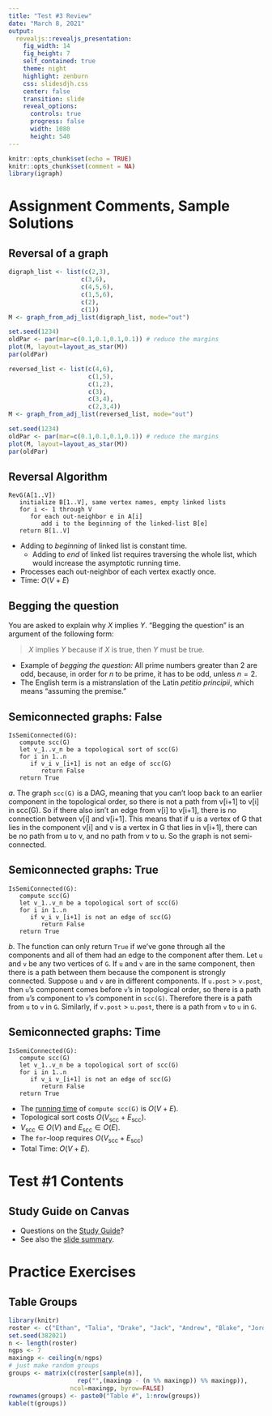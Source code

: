 ```yaml
---
title: "Test #3 Review"
date: "March 8, 2021"
output: 
  revealjs::revealjs_presentation:
    fig_width: 14
    fig_height: 7
    self_contained: true
    theme: night
    highlight: zenburn
    css: slidesdjh.css
    center: false
    transition: slide
    reveal_options:
      controls: true
      progress: false
      width: 1080
      height: 540
---
```


```r
knitr::opts_chunk$set(echo = TRUE)
knitr::opts_chunk$set(comment = NA)
library(igraph)
```

# Assignment Comments, Sample Solutions

## Reversal of a graph

<div class="column-left">
```r
digraph_list <- list(c(2,3), 
                    c(3,6), 
                    c(4,5,6), 
                    c(1,5,6), 
                    c(2), 
                    c(1))
M <- graph_from_adj_list(digraph_list, mode="out") 
```

```r
set.seed(1234) 
oldPar <- par(mar=c(0.1,0.1,0.1,0.1)) # reduce the margins
plot(M, layout=layout_as_star(M))
par(oldPar)
```
</div>

<div class="column-right">
```r
reversed_list <- list(c(4,6), 
                      c(1,5), 
                      c(1,2), 
                      c(3), 
                      c(3,4), 
                      c(2,3,4))
M <- graph_from_adj_list(reversed_list, mode="out") 
```

```r
set.seed(1234) 
oldPar <- par(mar=c(0.1,0.1,0.1,0.1)) # reduce the margins
plot(M, layout=layout_as_star(M))
par(oldPar)
```
</div>

## Reversal Algorithm

```
RevG(A[1..V])
   initialize B[1..V], same vertex names, empty linked lists
   for i <- 1 through V
      for each out-neighbor e in A[i]
         add i to the beginning of the linked-list B[e] 
   return B[1..V]
```

- Adding to *beginning* of linked list is constant time.
    - Adding to *end* of linked list requires traversing the whole list, which would increase the asymptotic running time.
- Processes each out-neighbor of each vertex exactly once.
- Time: $O(V+E)$

## Begging the question

You are asked to explain why $X$ implies $Y$. "Begging the question" is an argument of the following form:

> $X$ implies $Y$ because if $X$ is true, then $Y$ must be true.

- Example of *begging the question:* All prime numbers greater than 2 are odd, because, in order for $n$ to be prime, it has to be odd, unless $n = 2$.
- The English term is a mistranslation of the Latin *petitio principii*, which means "assuming the premise."

## Semiconnected graphs: False

```
IsSemiConnected(G):
   compute scc(G)
   let v_1..v_n be a topological sort of scc(G)
   for i in 1..n
      if v_i v_[i+1] is not an edge of scc(G)
         return False
   return True
```

$a.$ The graph `scc(G)` is a DAG, meaning that you can’t loop back to an earlier component in the topological order, so there is not a path from v[i+1] to v[i] in scc(G). So if there also isn’t an edge from v[i] to v[i+1], there is no connection between v[i] and v[i+1]. This means that if u is a vertex of G that lies in the component v[i] and v is a vertex in G that lies in v[i+1], there can be no path from u to v, and no path from v to u. So the graph is not semi-connected.

## Semiconnected graphs: True

```
IsSemiConnected(G):
   compute scc(G)
   let v_1..v_n be a topological sort of scc(G)
   for i in 1..n
      if v_i v_[i+1] is not an edge of scc(G)
         return False
   return True
```

$b.$ The function can only return `True` if we’ve gone through all the components and all of them had an edge to the component after them. Let `u` and `v` be any two vertices of `G`. If `u` and `v` are in the same component, then there is a path between them because the component is strongly connected. Suppose `u` and `v` are in different components. If `u.post` > `v.post`, then `u`'s component comes before `v`'s in topological order, so there is a path from `u`'s component to `v`'s component in `scc(G)`. Therefore there is a path from `u` to `v` in `G`. Similarly, if `v.post` > `u.post`, there is a path from `v` to `u` in `G`.

## Semiconnected graphs: Time

```
IsSemiConnected(G):
   compute scc(G)
   let v_1..v_n be a topological sort of scc(G)
   for i in 1..n
      if v_i v_[i+1] is not an edge of scc(G)
         return False
   return True
```

- The [running time](22strongconnect.html#/computing-strong-components) of `compute scc(G)` is $O(V+E)$.
- Topological sort costs $O(V_\text{scc} + E_\text{scc})$.
- $V_\text{scc} \in O(V)$ and $E_\text{scc} \in O(E)$.
- The `for`-loop requires $O(V_\text{scc} + E_\text{scc} )$
- Total Time: $O(V+E)$.

# Test #1 Contents

## Study Guide on Canvas

- Questions on the [Study Guide](https://westmont.instructure.com/courses/5960/assignments/57341)?
- See also the [slide summary](../slide13-22notes.html).

# Practice Exercises

## Table Groups

```r
library(knitr)
roster <- c("Ethan", "Talia", "Drake", "Jack", "Andrew", "Blake", "Jordan", "Graham", "Kevin", "Logan", "Claire", "Bri", "Trevor", "James", "Kristen", "Levi", "Grace", "John", "Isaac", "Josiah", "Nathan")
set.seed(382021) 
n <- length(roster)
ngps <- 7
maxingp <- ceiling(n/ngps)
# just make random groups
groups <- matrix(c(roster[sample(n)], 
                   rep("",(maxingp - (n %% maxingp)) %% maxingp)), 
                 ncol=maxingp, byrow=FALSE)
rownames(groups) <- paste0("Table #", 1:nrow(groups))
kable(t(groups))
```

